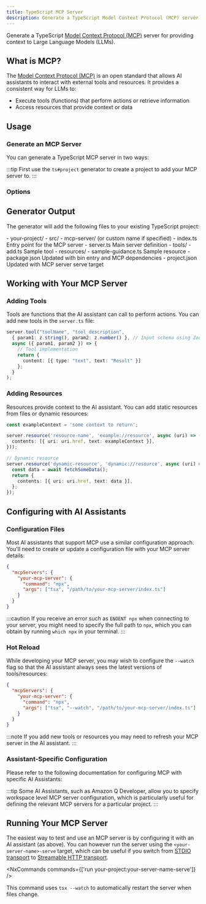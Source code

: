 ```yaml
---
title: TypeScript MCP Server
description: Generate a TypeScript Model Context Protocol (MCP) server for providing context to Large Language Models
---
```



Generate a TypeScript [Model Context Protocol (MCP)](https://modelcontextprotocol.io/) server for providing context to Large Language Models (LLMs).

## What is MCP?

The [Model Context Protocol (MCP)](https://modelcontextprotocol.io/) is an open standard that allows AI assistants to interact with external tools and resources. It provides a consistent way for LLMs to:

- Execute tools (functions) that perform actions or retrieve information
- Access resources that provide context or data

## Usage

### Generate an MCP Server

You can generate a TypeScript MCP server in two ways:

<RunGenerator generator="ts#mcp-server" />

:::tip
First use the <Link path="/guides/typescript-project">`ts#project`</Link> generator to create a project to add your MCP server to.
:::

### Options

<GeneratorParameters generator="ts#mcp-server" />

## Generator Output

The generator will add the following files to your existing TypeScript project:

<FileTree>
  - your-project/
    - src/
      - mcp-server/ (or custom name if specified)
        - index.ts Entry point for the MCP server
        - server.ts Main server definition
        - tools/
          - add.ts Sample tool
        - resources/
          - sample-guidance.ts Sample resource
    - package.json Updated with bin entry and MCP dependencies
    - project.json Updated with MCP server serve target
</FileTree>

## Working with Your MCP Server

### Adding Tools

Tools are functions that the AI assistant can call to perform actions. You can add new tools in the `server.ts` file:

```typescript
server.tool("toolName", "tool description",
  { param1: z.string(), param2: z.number() }, // Input schema using Zod
  async ({ param1, param2 }) => {
    // Tool implementation
    return {
      content: [{ type: "text", text: "Result" }]
    };
  }
);
```

### Adding Resources

Resources provide context to the AI assistant. You can add static resources from files or dynamic resources:

```typescript
const exampleContext = 'some context to return';

server.resource('resource-name', 'example://resource', async (uri) => ({
  contents: [{ uri: uri.href, text: exampleContext }],
}));

// Dynamic resource
server.resource('dynamic-resource', 'dynamic://resource', async (uri) => {
  const data = await fetchSomeData();
  return {
    contents: [{ uri: uri.href, text: data }],
  };
});
```

## Configuring with AI Assistants

### Configuration Files

Most AI assistants that support MCP use a similar configuration approach. You'll need to create or update a configuration file with your MCP server details:

```json
{
  "mcpServers": {
    "your-mcp-server": {
      "command": "npx",
      "args": ["tsx", "/path/to/your-mcp-server/index.ts"]
    }
  }
}
```

:::caution
If you receive an error such as `ENOENT npx` when connecting to your server, you might need to specify the full path to `npx`, which you can obtain by running `which npx` in your terminal.
:::

### Hot Reload

While developing your MCP server, you may wish to configure the `--watch` flag so that the AI assistant always sees the latest versions of tools/resources:

```json {5}
{
  "mcpServers": {
    "your-mcp-server": {
      "command": "npx",
      "args": ["tsx", "--watch", "/path/to/your-mcp-server/index.ts"]
    }
  }
}
```

:::note
If you add new tools or resources you may need to refresh your MCP server in the AI assistant.
:::

### Assistant-Specific Configuration

Please refer to the following documentation for configuring MCP with specific AI Assistants:

<Snippet name="mcp/assistant-docs" />

:::tip
Some AI Assistants, such as Amazon Q Developer, allow you to specify workspace level MCP server configuration, which is particularly useful for defining the relevant MCP servers for a particular project.
:::

## Running Your MCP Server

The easiest way to test and use an MCP server is by configuring it with an AI assistant (as above). You can however run the server using the `<your-server-name>-serve` target, which can be useful if you switch from [STDIO transport](https://modelcontextprotocol.io/docs/concepts/transports#standard-input%2Foutput-stdio) to [Streamable HTTP transport](https://modelcontextprotocol.io/docs/concepts/transports#streamable-http).

<NxCommands commands={['run your-project:your-server-name-serve']} />

This command uses `tsx --watch` to automatically restart the server when files change.

